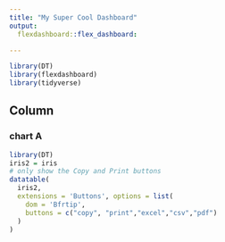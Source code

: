 ---
title: "My Super Cool Dashboard"
output: 
  flexdashboard::flex_dashboard:

---

```{r setup, include=FALSE}
library(DT)
library(flexdashboard)
library(tidyverse)
```

Column {data-width=650}
-----------------------------------------------------------------------

### chart A

```{r}
library(DT)
iris2 = iris
# only show the Copy and Print buttons
datatable(
  iris2,
  extensions = 'Buttons', options = list(
    dom = 'Bfrtip',
    buttons = c("copy", "print","excel","csv","pdf")
  )
)

```

